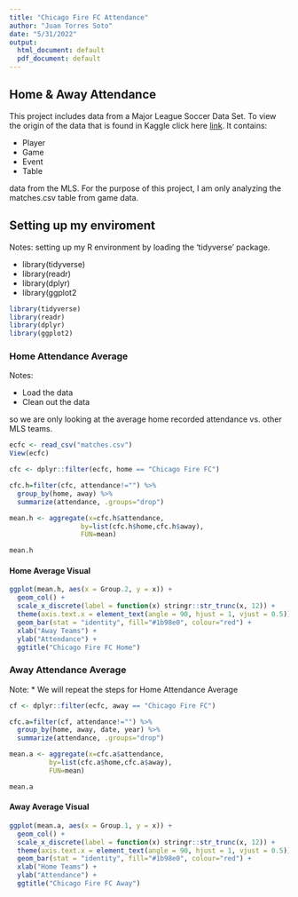 ```yaml
---
title: "Chicago Fire FC Attendance"
author: "Juan Torres Soto"
date: "5/31/2022"
output:
  html_document: default
  pdf_document: default
---
```


## Home & Away Attendance

This project includes data from a Major League Soccer Data Set. To view the origin of the data that is found in Kaggle click here [link](https://www.kaggle.com/datasets/josephvm/major-league-soccer-dataset). It contains:

* Player
* Game
* Event
* Table

data from the MLS. For the purpose of this project, I am only analyzing the matches.csv table from game data. 


## Setting up my enviroment
Notes: setting up my R environment by loading the 'tidyverse' package.

* library(tidyverse)
* library(readr)
* library(dplyr)
* library(ggplot2

```r
library(tidyverse)
library(readr)
library(dplyr)
library(ggplot2)
```


### Home Attendance Average
Notes:

* Load the data
* Clean out the data 

so we are only looking at the average home recorded attendance vs. other MLS teams. 


```r
ecfc <- read_csv("matches.csv")
View(ecfc) 

cfc <- dplyr::filter(ecfc, home == "Chicago Fire FC")

cfc.h=filter(cfc, attendance!="") %>% 
  group_by(home, away) %>%
  summarize(attendance, .groups="drop")

mean.h <- aggregate(x=cfc.h$attendance,
                  by=list(cfc.h$home,cfc.h$away),
                  FUN=mean) 
```

```r
mean.h
```

#### Home Average Visual 

```r
ggplot(mean.h, aes(x = Group.2, y = x)) +
  geom_col() +
  scale_x_discrete(label = function(x) stringr::str_trunc(x, 12)) +
  theme(axis.text.x = element_text(angle = 90, hjust = 1, vjust = 0.5)) +
  geom_bar(stat = "identity", fill="#1b98e0", colour="red") +
  xlab("Away Teams") +
  ylab("Attendance") + 
  ggtitle("Chicago Fire FC Home")
```





### Away Attendance Average  
Note: 
* We will repeat the steps for Home Attendance Average

```r
cf <- dplyr::filter(ecfc, away == "Chicago Fire FC")

cfc.a=filter(cf, attendance!="") %>%
  group_by(home, away, date, year) %>%
  summarize(attendance, .groups="drop")

mean.a <- aggregate(x=cfc.a$attendance,
          by=list(cfc.a$home,cfc.a$away),
          FUN=mean) 
```


```r
mean.a
```

#### Away Average Visual 

```r
ggplot(mean.a, aes(x = Group.1, y = x)) +
  geom_col() +
  scale_x_discrete(label = function(x) stringr::str_trunc(x, 12)) +
  theme(axis.text.x = element_text(angle = 90, hjust = 1, vjust = 0.5)) +
  geom_bar(stat = "identity", fill="#1b98e0", colour="red") +
  xlab("Home Teams") +
  ylab("Attendance") + 
  ggtitle("Chicago Fire FC Away")
```


